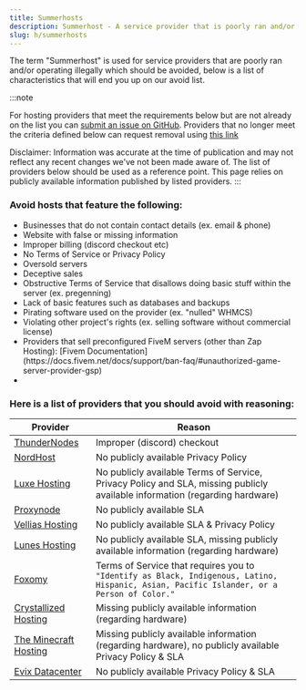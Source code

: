 ```yaml
---
title: Summerhosts
description: Summerhost - A service provider that is poorly ran and/or operating illegally which should be avoided.
slug: h/summerhosts
---
```


The term "Summerhost" is used for service providers that are poorly ran and/or operating illegally which should be avoided, below is a list of characteristics that will end you up on our avoid list.

:::note

For hosting providers that meet the requirements below but are not already on the list you can [submit an issue on GitHub](https://link.setup.md/summerhost-addition). Providers that no longer meet the criteria defined below can request removal using [this link](https://link.setup.md/summerhost-removal)

Disclaimer: Information was accurate at the time of publication and may not reflect any recent changes we've not been made aware of. The list of providers below should be used as a reference point. This page relies on publicly available information published by listed providers.
:::

### Avoid hosts that feature the following:
<ul class="pl-5 list-disc">
    <li>Businesses that do not contain contact details (ex. email & phone)</li>
    <li>Website with false or missing information</li>
    <li>Improper billing (discord checkout etc)</li>
    <li>No Terms of Service or Privacy Policy</li>
    <li>Oversold servers</li>
    <li>Deceptive sales</li>
    <li>Obstructive Terms of Service that disallows doing basic stuff within the server (ex. pregenning)</li>
    <li>Lack of basic features such as databases and backups</li>
    <li>Pirating software used on the provider (ex. "nulled" WHMCS)</li>
    <li>Violating other project's rights (ex. selling software without commercial license)</li>
    <li>Providers that sell preconfigured FiveM servers (other than Zap Hosting): [Fivem Documentation](https://docs.fivem.net/docs/support/ban-faq/#unauthorized-game-server-provider-gsp)<li>
</ul>

### Here is a list of providers that you should avoid with reasoning:

| Provider     | Reason                                              |
| ------------ | --------------------------------------------------- |
| [ThunderNodes](https://thundernodes.cloud) | Improper (discord) checkout |
| [NordHost](https://nordhost.cc) | No publicly available Privacy Policy |
| [Luxe Hosting](https://my.luxe-hosting.nl) | No publicly available Terms of Service, Privacy Policy and SLA, missing publicly available information (regarding hardware) |
| [Proxynode](https://proxynode.pro) | No publicly available SLA |
| [Vellias Hosting](https://velliashosting.online) | No publicly available SLA & Privacy Policy |
| [Lunes Hosting](https://lunes.host) | No publicly available SLA, missing publicly available information (regarding hardware) |
| [Foxomy](https://foxomy.com) | Terms of Service that requires you to `"Identify as Black, Indigenous, Latino, Hispanic, Asian, Pacific Islander, or a Person of Color."` |
| [Crystallized Hosting](https://crystallized.host) | Missing publicly available information (regarding hardware) |
| [The Minecraft Hosting](https://theminecrafthosting.com) | Missing publicly available information (regarding hardware), no publicly available Privacy Policy & SLA |
| [Evix Datacenter](evix-datacenter.online) | No publicly available Privacy Policy & SLA |
